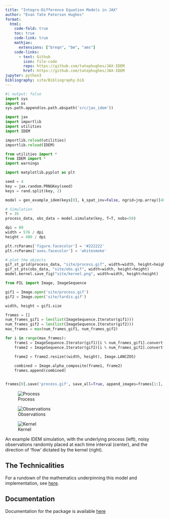 ```yaml
---
title: "Integro-Difference Equation Models in JAX"
author: "Evan Tate Paterson Hughes"
format:
  html:
    code-fold: true
    toc: true
    code-link: true
    mathjax: 
      extensions: ["breqn", "bm", "ams"]
    code-links:
      - text: Github
        icon: file-code
        repo: https://github.com/tatephughes/JAX-IDEM
        href: https://github.com/tatephughes/JAX-IDEM
jupyter: python3
bibliography: site/Bibliography.bib
---
```


```python
#| output: false
import sys
import os
sys.path.append(os.path.abspath('src/jax_idem'))

import jax
import importlib
import utilities
import IDEM

importlib.reload(utilities)
importlib.reload(IDEM)

from utilities import *
from IDEM import *
import warnings

import matplotlib.pyplot as plt

seed = 4
key = jax.random.PRNGKey(seed)
keys = rand.split(key, 2)

model = gen_example_idem(keys[0], k_spat_inv=False, ngrid=jnp.array([40, 40]))

# Simulation
T = 35
process_data, obs_data = model.simulate(key, T=T, nobs=50)

dpi = 80
width = 576 / dpi
height = 480 / dpi

plt.rcParams['figure.facecolor'] = '#222222'
plt.rcParams['axes.facecolor'] = 'whitesmoke'

# plot the objects
gif_st_grid(process_data, "site/process.gif", width=width, height=height)
gif_st_pts(obs_data, "site/obs.gif", width=width, height=height)
model.kernel.save_fig("site/kernel.png", width=width, height=height)

from PIL import Image, ImageSequence

gif1 = Image.open('site/process.gif')
gif2 = Image.open('site/tardis.gif')

width, height = gif1.size

frames = []
num_frames_gif1 = len(list(ImageSequence.Iterator(gif1)))
num_frames_gif2 = len(list(ImageSequence.Iterator(gif2)))
max_frames = max(num_frames_gif1, num_frames_gif2)

for i in range(max_frames):
    frame1 = ImageSequence.Iterator(gif1)[i % num_frames_gif1].convert("RGBA")
    frame2 = ImageSequence.Iterator(gif2)[i % num_frames_gif2].convert("RGBA")

    frame2 = frame2.resize((width, height), Image.LANCZOS)
    
    combined = Image.alpha_composite(frame1, frame2)
    frames.append(combined)


frames[0].save('process.gif', save_all=True, append_images=frames[1:], duration=gif1.info['duration'], loop=0)

```


::: {#fig-example layout-ncol=3}

![Process](site/process.gif)

![Observations](site/obs.gif)

![Kernel](site/kernel.png)

An example IDEM simulation, with the underlying process (left), noisy observations randomly placed at each time interval (center), and the direction of 'flow' dictated by the kernel (right).

:::

## The Technicalities

For a rundown of the mathematics underpinning this model and implementation, see [here](site/mathematics.html).

## Documentation

Documentation for the package is available [here](reference/index.html)
